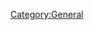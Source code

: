 {{Navbar}}
{{BK_Drama}}

{{ReleaseStatus}}

{{ComponentStatus}}

{{StatusLegend}}

{{PlatformSupportStatus}}

[[Category:General]]